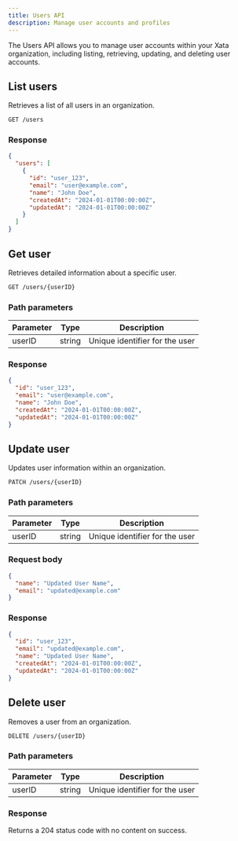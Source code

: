 ```yaml
---
title: Users API
description: Manage user accounts and profiles
---
```


The Users API allows you to manage user accounts within your Xata organization, including listing, retrieving, updating, and deleting user accounts.

## List users

Retrieves a list of all users in an organization.

```bash
GET /users
```

### Response

```json
{
  "users": [
    {
      "id": "user_123",
      "email": "user@example.com",
      "name": "John Doe",
      "createdAt": "2024-01-01T00:00:00Z",
      "updatedAt": "2024-01-01T00:00:00Z"
    }
  ]
}
```

## Get user

Retrieves detailed information about a specific user.

```bash
GET /users/{userID}
```

### Path parameters

| Parameter | Type | Description |
|-----------|------|-------------|
| userID | string | Unique identifier for the user |

### Response

```json
{
  "id": "user_123",
  "email": "user@example.com",
  "name": "John Doe",
  "createdAt": "2024-01-01T00:00:00Z",
  "updatedAt": "2024-01-01T00:00:00Z"
}
```

## Update user

Updates user information within an organization.

```bash
PATCH /users/{userID}
```

### Path parameters

| Parameter | Type | Description |
|-----------|------|-------------|
| userID | string | Unique identifier for the user |

### Request body

```json
{
  "name": "Updated User Name",
  "email": "updated@example.com"
}
```

### Response

```json
{
  "id": "user_123",
  "email": "updated@example.com",
  "name": "Updated User Name",
  "createdAt": "2024-01-01T00:00:00Z",
  "updatedAt": "2024-01-01T00:00:00Z"
}
```

## Delete user

Removes a user from an organization.

```bash
DELETE /users/{userID}
```

### Path parameters

| Parameter | Type | Description |
|-----------|------|-------------|
| userID | string | Unique identifier for the user |

### Response

Returns a 204 status code with no content on success. 